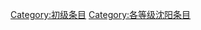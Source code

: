 {{catmore1|[[Wikipedia:沈阳专题|Wikipedia:沈阳专题]]}}
{{Articles by Quality|topic=沈阳|project=沈阳|format=toc}}
{{emptycat}}

[[Category:初级条目|Category:初级条目]]
[[Category:各等级沈阳条目|Category:各等级沈阳条目]]